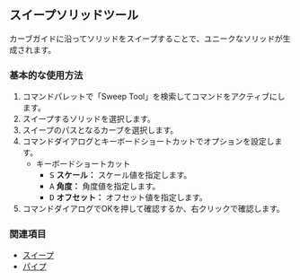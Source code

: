 
## スイープソリッドツール

<Reference shortcut="" command="Sweep Tool" button="" />

カーブガイドに沿ってソリッドをスイープすることで、ユニークなソリッドが生成されます。

### 基本的な使用方法

1. コマンドパレットで「Sweep Tool」を検索してコマンドをアクティブにします。
2. スイープするソリッドを選択します。
3. スイープのパスとなるカーブを選択します。
4. コマンドダイアログとキーボードショートカットでオプションを設定します。
   - <Kst>キーボードショートカット</Kst>
      - <kbd>S</kbd> **スケール：** スケール値を指定します。
      - <kbd>A</kbd> **角度：** 角度値を指定します。
      - <kbd>D</kbd> **オフセット：** オフセット値を指定します。
5. コマンドダイアログでOKを押して確認するか、右クリックで確認します。

<VideoPlayer fileName="sweep-tool"/>

### 関連項目
- [スイープ](sweep)
- [パイプ](pipe)

